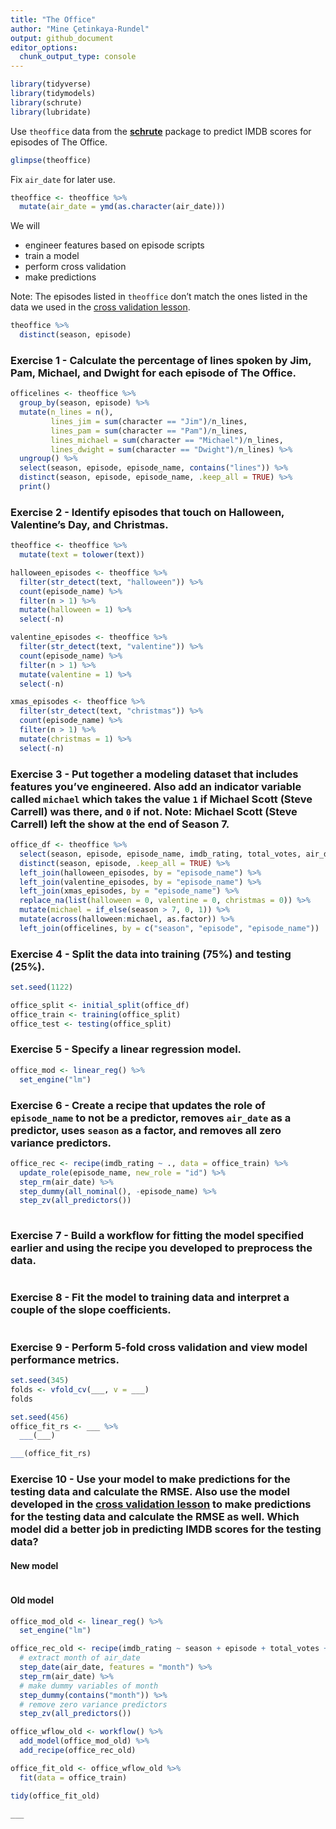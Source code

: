 ```yaml
---
title: "The Office"
author: "Mine Çetinkaya-Rundel"
output: github_document
editor_options: 
  chunk_output_type: console
---
```


```r
library(tidyverse)
library(tidymodels)
library(schrute)
library(lubridate)
```

Use `theoffice` data from the [**schrute**](https://bradlindblad.github.io/schrute/) package to predict IMDB scores for episodes of The Office.

```r
glimpse(theoffice)
```

Fix `air_date` for later use.

```r
theoffice <- theoffice %>%
  mutate(air_date = ymd(as.character(air_date)))
```

We will

-   engineer features based on episode scripts
-   train a model
-   perform cross validation
-   make predictions

Note: The episodes listed in `theoffice` don't match the ones listed in the data we used in the [cross validation lesson](https://ids-s1-20.github.io/slides/week-10/w10-d02-cross-validation/w10-d02-cross-validation.html).

```r
theoffice %>%
  distinct(season, episode)
```

### Exercise 1 - Calculate the percentage of lines spoken by Jim, Pam, Michael, and Dwight for each episode of The Office.

```r
officelines <- theoffice %>% 
  group_by(season, episode) %>% 
  mutate(n_lines = n(), 
         lines_jim = sum(character == "Jim")/n_lines,
         lines_pam = sum(character == "Pam")/n_lines,
         lines_michael = sum(character == "Michael")/n_lines,
         lines_dwight = sum(character == "Dwight")/n_lines) %>% 
  ungroup() %>% 
  select(season, episode, episode_name, contains("lines")) %>% 
  distinct(season, episode, episode_name, .keep_all = TRUE) %>% 
  print()
```

### Exercise 2 - Identify episodes that touch on Halloween, Valentine's Day, and Christmas.

```r
theoffice <- theoffice %>% 
  mutate(text = tolower(text))

halloween_episodes <- theoffice %>% 
  filter(str_detect(text, "halloween")) %>% 
  count(episode_name) %>% 
  filter(n > 1) %>% 
  mutate(halloween = 1) %>% 
  select(-n)
```

```r
valentine_episodes <- theoffice %>% 
  filter(str_detect(text, "valentine")) %>% 
  count(episode_name) %>% 
  filter(n > 1) %>% 
  mutate(valentine = 1) %>% 
  select(-n)
```

```r
xmas_episodes <- theoffice %>% 
  filter(str_detect(text, "christmas")) %>% 
  count(episode_name) %>% 
  filter(n > 1) %>% 
  mutate(christmas = 1) %>% 
  select(-n)
```

### Exercise 3 - Put together a modeling dataset that includes features you've engineered. Also add an indicator variable called `michael` which takes the value `1` if Michael Scott (Steve Carrell) was there, and `0` if not. Note: Michael Scott (Steve Carrell) left the show at the end of Season 7.

```r
office_df <- theoffice %>% 
  select(season, episode, episode_name, imdb_rating, total_votes, air_date) %>% 
  distinct(season, episode, .keep_all = TRUE) %>% 
  left_join(halloween_episodes, by = "episode_name") %>% 
  left_join(valentine_episodes, by = "episode_name") %>% 
  left_join(xmas_episodes, by = "episode_name") %>% 
  replace_na(list(halloween = 0, valentine = 0, christmas = 0)) %>% 
  mutate(michael = if_else(season > 7, 0, 1)) %>% 
  mutate(across(halloween:michael, as.factor)) %>% 
  left_join(officelines, by = c("season", "episode", "episode_name"))
```

### Exercise 4 - Split the data into training (75%) and testing (25%).

```r
set.seed(1122)

office_split <- initial_split(office_df)
office_train <- training(office_split)
office_test <- testing(office_split)

```

### Exercise 5 - Specify a linear regression model.

```r
office_mod <- linear_reg() %>% 
  set_engine("lm")
```

### Exercise 6 - Create a recipe that updates the role of `episode_name` to not be a predictor, removes `air_date` as a predictor, uses `season` as a factor, and removes all zero variance predictors.

```r
office_rec <- recipe(imdb_rating ~ ., data = office_train) %>% 
  update_role(episode_name, new_role = "id") %>% 
  step_rm(air_date) %>% 
  step_dummy(all_nominal(), -episode_name) %>% 
  step_zv(all_predictors())
  
```

### Exercise 7 - Build a workflow for fitting the model specified earlier and using the recipe you developed to preprocess the data.

```r

```

### Exercise 8 - Fit the model to training data and interpret a couple of the slope coefficients.

```r

```

### Exercise 9 - Perform 5-fold cross validation and view model performance metrics.

```r
set.seed(345)
folds <- vfold_cv(___, v = ___)
folds

set.seed(456)
office_fit_rs <- ___ %>%
  ___(___)

___(office_fit_rs)
```

### Exercise 10 - Use your model to make predictions for the testing data and calculate the RMSE. Also use the model developed in the [cross validation lesson](https://ids-s1-20.github.io/slides/week-10/w10-d02-cross-validation/w10-d02-cross-validation.html) to make predictions for the testing data and calculate the RMSE as well. Which model did a better job in predicting IMDB scores for the testing data?

#### New model

```r

```

#### Old model

```r
office_mod_old <- linear_reg() %>%
  set_engine("lm")

office_rec_old <- recipe(imdb_rating ~ season + episode + total_votes + air_date, data = office_train) %>%
  # extract month of air_date
  step_date(air_date, features = "month") %>%
  step_rm(air_date) %>%
  # make dummy variables of month 
  step_dummy(contains("month")) %>%
  # remove zero variance predictors
  step_zv(all_predictors())

office_wflow_old <- workflow() %>%
  add_model(office_mod_old) %>%
  add_recipe(office_rec_old)

office_fit_old <- office_wflow_old %>%
  fit(data = office_train)

tidy(office_fit_old)

___
```
